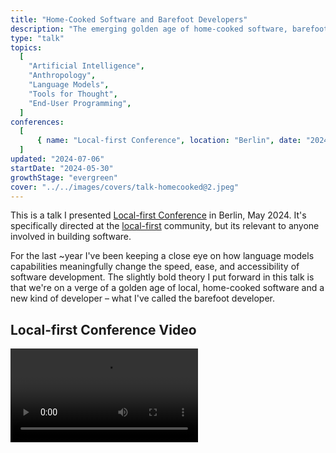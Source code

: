 ```yaml
---
title: "Home-Cooked Software and Barefoot Developers"
description: "The emerging golden age of home-cooked software, barefoot developers, and why the local-first community should help build it"
type: "talk"
topics:
  [
    "Artificial Intelligence",
    "Anthropology",
    "Language Models",
    "Tools for Thought",
    "End-User Programming",
  ]
conferences:
  [
	  { name: "Local-first Conference", location: "Berlin", date: "2024-05-30" },
  ]
updated: "2024-07-06"
startDate: "2024-05-30"
growthStage: "evergreen"
cover: "../../images/covers/talk-homecooked@2.jpeg"
---
```



<IntroParagraph>This is a talk I presented [Local-first Conference](https://www.localfirstconf.com/) in Berlin, May <YearsAgo>2024</YearsAgo>. It's specifically directed at the [local-first](https://www.inkandswitch.com/local-first/) community, but its relevant to anyone involved in building software.</IntroParagraph>

For the last ~year I've been keeping a close eye on how language models capabilities meaningfully change the speed, ease, and accessibility of software development. The slightly bold theory I put forward in this talk is that we're on a verge of a golden age of local, home-cooked software and a new kind of developer – what I've called the barefoot developer.

## Local-first Conference Video

<Video src="https://www.youtube.com/embed/qo5m92-9_QI" />

<Spacer size="small" />

## Slides and Transcript

<BasicImage
	width="1200px"
	src="/images/posts/home-cooked-software/hcs_1.webp"
/>

<TalkSlide imgSrc="/images/posts/home-cooked-software/hcs_2.webp">

First, a quick intro.
I’m Maggie.
I look like this on the internet.
I’m a product designer at a start-up called [Elicit](https://elicit.com).
We use machine learning and language models to make tools for scientific researchers.
I’m also a mediocre developer, meaning I try to build things but they sometimes don’t work.

I write about and research lots of things in public, online including tools for thought, language model interfaces, and end-user programming.

Some of which I want to talk to you about today.

</TalkSlide>

<TalkSlide imgSrc="/images/posts/home-cooked-software/hcs_3.webp">

I'm here to convince you of two things.

</TalkSlide>

<TalkSlide imgSrc="/images/posts/home-cooked-software/hcs_4.webp">

First, that language models will create a golden age of local, home-cooked software and barefoot developers.

I’ll explain these terms in a minute.

</TalkSlide>

<TalkSlide imgSrc="/images/posts/home-cooked-software/hcs_5.webp">

And the second thing I want to convince you of is that the [local-first](https://www.inkandswitch.com/local-first/) community has a significant role to play in building that future golden age.

</TalkSlide>

<TalkSlide imgSrc="/images/posts/home-cooked-software/hcs_6.webp">

And so here's what we're going to talk about:

- Local-first Beyond Local Data
- Home Cooked vs Industrial Software
- My Pitch for Barefoot Developers
- Why Language Model Legos Need Glue
- How We Can Bake Local-first Into Everything.

</TalkSlide>

<TalkSlide imgSrc="/images/posts/home-cooked-software/hcs_7.webp">

So let's talk about local-first, beyond local data.

</TalkSlide>

<TalkSlide imgSrc="/images/posts/home-cooked-software/hcs_8.webp">

I know everyone here knows what [local-first](https://www.inkandswitch.com/local-first/) is about, but here's a quick recap for people watching who might not.

When we talk about “local-first,” we’re primarily talking about where data lives and how it syncs to our devices.

So in the old school world, before the cloud, our data and our software lived on a single machine and we had no way to collaborate. Except by throwing LAN parties.

We then moved to the cloud era where all the programs and all the data live in the cloud and stream to our devices via the internet.

And now, everyone here is trying to make a new, beautiful local-first future happen,
where the software and the data all live on our local machines and just use the cloud to sync between them whenever we get internet access.

</TalkSlide>

<TalkSlide imgSrc="/images/posts/home-cooked-software/hcs_9.webp">

The existing philosophy of local-first is fantastic. I’m on board with it, I know you all are too.

But come expand your minds with me for a moment,
and imagine a more holistic vision for local software.

What if it was about more than just databases?

</TalkSlide>

<TalkSlide imgSrc="/images/posts/home-cooked-software/hcs_10.webp">

Local traditionally means something close to your home,
something familiar, intimate, and trusted by you,
something unique to its location, and something community-oriented, as in supporting local businesses.

</TalkSlide>

<TalkSlide imgSrc="/images/posts/home-cooked-software/hcs_11.webp">

So there's an interpretation of local software that means software that is built close to the home and serves the needs of the home.

It’s software someone might build
for themselves,
their family and friends,
their neighborhood and community.

It solves local problems for local people.

This idea has been floating around with various names attached to it for the last 20 years.

</TalkSlide>

<TalkSlide imgSrc="/images/posts/home-cooked-software/hcs_12.webp">

Clay Shirky first proposed the concept of ‘[situated software](https://gwern.net/doc/technology/2004-03-30-shirky-situatedsoftware.html)’ in <YearsAgo>2004</YearsAgo>.

</TalkSlide>

<TalkSlide imgSrc="/images/posts/home-cooked-software/hcs_13.webp">

He defined this as software “designed in and for a particular social situation or context.”

He painted a vision of applications that could be used by dozens of users rather than thousands or millions. This is an absurd target population both then and now.

The dream was that communities would get very form-fit tools for their particular needs, rather than trying to adapt generic software to solve them.

Unfortunately, Shirky was ahead of his time – it was practically impossible to build this small-scale software in <YearsAgo>2004</YearsAgo>.

</TalkSlide>

<TalkSlide imgSrc="/images/posts/home-cooked-software/hcs_14.webp">

Sixteen years later, in <YearsAgo>2020</YearsAgo>, Robin Sloan published a blog post called “[An App Can Be a Home-Cooked Meal](https://www.robinsloan.com/notes/home-cooked-app/)” which picked up on many of the same themes.

He talked about building a tiny app for his family to send short videos to one another.
Only his family have access.
He’s not going to turn it into a start-up. It doesn’t have any commercial or market value.

He made it out of care and love for the people around him to help them solve a small problem and have enjoyable experiences together.

Just like he would if he had made them a home-cooked meal.

</TalkSlide>

<TalkSlide imgSrc="/images/posts/home-cooked-software/hcs_15.webp">

Home-cooked apps, like meals, are apps you make for the people you know and love.

We’ve progressed enough since <YearsAgo>2004</YearsAgo> that someone can make one of these on their own.

They’re simple – they require some skills, but not tons.

They’re cheap or free to run – you’re not at the mercy of a corporate pricing strategy.

You control what happens to them – you control whether features are added or removed, and whether they’ll be shut down or sunset.

Private – won’t sell your data.

Serve your specific needs.

No financial pressure to monetize them or make a profit off them.

Safe – very little risk of nefarious actors or misaligned incentives.

Made with love and care.

</TalkSlide>

<TalkSlide imgSrc="/images/posts/home-cooked-software/hcs_16.webp">

I like collecting examples of these.

Here's an app to track newborn breastfeeding and diaper changes.

Why put your baby’s bodily functions on someone else's server?

</TalkSlide>

<TalkSlide imgSrc="/images/posts/home-cooked-software/hcs_17.webp">

Here’s one for reconciling personal finances that’s described as a mashup between Superhuman and Tinder, which sounds much more fun than standard financial software.

</TalkSlide>

<TalkSlide imgSrc="/images/posts/home-cooked-software/hcs_18.webp">

A live sales dashboard made with an old phone - a nice way to reuse hardware.

</TalkSlide>

<TalkSlide imgSrc="/images/posts/home-cooked-software/hcs_19.webp">

This is one someone made for their diabetic partner.
The default interface on their glucose monitor wasn't giving them the critical information they needed, so they took matters into their own hands and made one that did.

I think it's fitting that all of these examples of home-cooked apps deal with the kind of data you don't want leaving your personal home, like your children, bodily functions, health, and finances.

</TalkSlide>

<TalkSlide imgSrc="/images/posts/home-cooked-software/hcs_20.webp">

Robin Sloan’s post on home-cooked apps hit a nerve. It’s been a wildly popular piece endlessly passed around the programming community.

I think this is because it pointed to many tensions we have around the way software is currently built.

These small-scale, personal apps...

</TalkSlide>

<TalkSlide imgSrc="/images/posts/home-cooked-software/hcs_21.webp">

..are drastically different from the kind of software most of us use every day, which is professionally made software.

This is like a meal or cake made by a professional chef at a restaurant. Probably much more delicious than yours.

</TalkSlide>

<TalkSlide imgSrc="/images/posts/home-cooked-software/hcs_22.webp">

But it is likely more complex, more expensive to make,
and requires many people with expertise.

You can’t control how it’s built, how long it lives for, or how much butter they put in it.

Has commercial interests at heart, rather than familial love and care.

Less security and privacy – you don’t know where the data is going.

</TalkSlide>

<TalkSlide imgSrc="/images/posts/home-cooked-software/hcs_23.webp">

And professional software is the kind of software almost everyone in the world uses. It's made for masses of people, at a global scale, by huge corporations.

</TalkSlide>

<TalkSlide imgSrc="/images/posts/home-cooked-software/hcs_24.webp">

At the moment, we’re in the industrial, high-modernism age of software, where these standardized, one-size-fits-all apps are made for us by people who don’t know much about us.

</TalkSlide>

<TalkSlide imgSrc="/images/posts/home-cooked-software/hcs_25.webp">

Primarily people working for large Californian corporations and shipping their software overseas.

They’re sitting in San Fransisco trying to understand our pains and problems over Zoom calls and customer support tickets.

They have so little context on our lives, what problems we need solved, and what we value.

How could an American getting paid six figures in Mountain View understand how to identify problems and design solutions for a homemaker in Tokyo, a street seller in Turkey, or a doctor in Tunisia?

For the most part, they don’t. Or if they try, they do it badly.

</TalkSlide>

<TalkSlide imgSrc="/images/posts/home-cooked-software/hcs_26.webp">

My friend Kasey Klimes wrote a fantastic piece called “[When to Design for Emergence](https://newsletter.rhizomerd.com/p/when-to-design-for-emergence)” on the design dynamics of large-scale software after working on Google Maps.

He points out that our current approach is designed to only solve the most common needs of the most number of users.

Anything beyond that is what we call the long tail of user needs. These are things only a few people need, but there's a nearly infinite amount of them.

</TalkSlide>

<TalkSlide imgSrc="/images/posts/home-cooked-software/hcs_27.webp">

In the case of Google Maps, the long tail of user needs is anything beyond "how do I get from here to there?”

Google Maps is never going to support showing historical borders or tidal patterns, even if those things are essential to a few dozen, or even a few hundred people.

</TalkSlide>

<TalkSlide imgSrc="/images/posts/home-cooked-software/hcs_28.webp">

In the current system, this stuff is always considered out of scope.

Because it doesn't make any financial sense to support the long tail.

Industrial software can only target the biggest problems for the most people, ideally wealthy people with disposable income.

This is an economic limitation. Building features that solve every single long tail need requires a lot of engineering labor...

</TalkSlide>

<TalkSlide imgSrc="/images/posts/home-cooked-software/hcs_29.webp">

...and engineers are very expensive.

For industrial software, you need large teams of developers and designers and product people who demand high salaries in exchange for their valuable, hard-won expertise.

</TalkSlide>

<TalkSlide imgSrc="/images/posts/home-cooked-software/hcs_30.webp">

And the way we fund this is primarily through US-based venture capital funding, which demands hockey stick growth in return.

All the focus goes into making hundreds of millions or ideally billions of dollars in profit to pay back their investors.

As a member of a team that's in the middle of doing this, I can say it affects every single decision about how we build the software and what features are prioritized.

</TalkSlide>

<TalkSlide imgSrc="/images/posts/home-cooked-software/hcs_31.webp">

I've drawn a little map to help make these dynamics clear.

We have scale on the horizontal axis, going from small, special snowflake software up to global industrial software.

And profit on the vertical axis, so unicorn companies making billions of dollars versus financial sinkholes.

</TalkSlide>

<TalkSlide imgSrc="/images/posts/home-cooked-software/hcs_32.webp">

Most software today sits in this upper right quadrant of being large-scale and aiming to make as much money as possible.

</TalkSlide>

<TalkSlide imgSrc="/images/posts/home-cooked-software/hcs_33.webp">

Anything that falls below the profit line ends up being a short-lived failure—it's not allowed to survive long in the marketplace.

</TalkSlide>

<TalkSlide imgSrc="/images/posts/home-cooked-software/hcs_34.webp">

But over here on the left-hand side of small-scale, specific software, we have the land of opportunity.

This kind of software doesn't even need to make a profit; it just has to operate at a very low cost, although maybe it could make some small to medium amount of profit over the long term.

</TalkSlide>

<TalkSlide imgSrc="/images/posts/home-cooked-software/hcs_35.webp">

But this land of opportunity currently has a skill issue.

Because the Venn diagram of people with the skills to make home-cooked software and professional developers is essentially...

</TalkSlide>

<TalkSlide imgSrc="/images/posts/home-cooked-software/hcs_36.webp">

...a concentric circle.

All the examples of home-cooked software I showed were made by people who work as professional developers.

The vast majority of people who might want to make a piece of home-cooked software can't because software development is too complex. Even those of us who are professionals don't always have the right knowledge to make a full-stack app for ourselves.

This isn’t news to anyone. This has been the main complaint of end-user programming advocates for decades.

</TalkSlide>

<TalkSlide imgSrc="/images/posts/home-cooked-software/hcs_37.webp">

So widespread, local, home-cooked software is still just a pipe dream.

This is a shame because we know the world is full of problems to be solved. While not all of those problems have software-shaped solutions, a whole bunch of them do.

It's hard to argue it wouldn't be overwhelmingly net good for more people to be capable of designing and building their own software to solve problems for their local communities.

</TalkSlide>

<TalkSlide imgSrc="/images/posts/home-cooked-software/hcs_38.webp">

So what happens if some parts of software development get faster, easier, and cheaper?

</TalkSlide>

<TalkSlide imgSrc="/images/posts/home-cooked-software/hcs_39.webp">

Well, 4 years ago, OpenAI released GPT-3, the first meaningfully capable large language model. And since then, we've been on a bit of a ride.

Now, when I say large language model...

</TalkSlide>

<TalkSlide imgSrc="/images/posts/home-cooked-software/hcs_40.webp">

I'm talking about what everyone else calls AI. But I think that term is too general.

</TalkSlide>

<TalkSlide imgSrc="/images/posts/home-cooked-software/hcs_41.webp">

I'm specifically talking about models that are made using deep learning and neural networks.

These are primarily large language models, but this also includes vision and action models.

They are models that can understand words, code syntax, images, and interface actions based on human training data.

</TalkSlide>

<TalkSlide imgSrc="/images/posts/home-cooked-software/hcs_42.webp">

I'm also talking about what's come to be called agents.

This is when we get large language models to behave like an agent that can make plans and decisions to try and achieve goals we give them.

We give these agents access to external tools like web search, calculators, and the ability to write and run code.

As well as long-term memory stores in databases.

And we get them to mimic logical thought patterns like having them observe what they know, plan what they want to do next, critique their own work, and think step by step.

The agent gets to decide what tool it wants to use at any one point to solve the problem we've given it.

</TalkSlide>

<TalkSlide imgSrc="/images/posts/home-cooked-software/hcs_43.webp">

This architecture of chaining together tools and logic makes language models far more capable than they would be otherwise.

They end up being able to do quite sophisticated tasks within our existing programming environments.

</TalkSlide>

<TalkSlide imgSrc="/images/posts/home-cooked-software/hcs_44.webp">

Unless anyone here has been living under a rock, you know we've been deploying language models and agents into tools designed to help professional developers like GitHub Copilot, Cursor, and Replit.

</TalkSlide>

<TalkSlide imgSrc="/images/posts/home-cooked-software/hcs_45.webp">

They can read and write code, debug things, create documentation, and write tests.

One study showed that developers using Copilot were 55% faster at completing tasks, so we at least know this speeds people up.

I can say from personal experience I am a much better programmer with access to these tools, but I appreciate there's a lot of skepticism and controversy over them.

Perhaps they’re just creating more crap code and bugs for everyone to deal with down the line.

</TalkSlide>

<TalkSlide imgSrc="/images/posts/home-cooked-software/hcs_46.webp">

But I actually don't want to talk about how advances in AI will affect professional developers.
With all due respect, we have it pretty good. Our problems are boring.

I want to talk about a different kind of developer.

</TalkSlide>

<TalkSlide imgSrc="/images/posts/home-cooked-software/hcs_47.webp">

What I call barefoot developers.

This is a term I’ve made up, based on the idea of...

</TalkSlide>

<TalkSlide imgSrc="/images/posts/home-cooked-software/hcs_48.webp">

Barefoot doctors.

</TalkSlide>

<TalkSlide imgSrc="/images/posts/home-cooked-software/hcs_49.webp">

Initiative by Mao’s government in China in the 1960s.
I'm not saying _everything_ Mao did was great, but this was a pretty good program. I'm sure he had very little to do with it.

At the time, 80% of the population lived in rural areas but had no or poor access to healthcare.
Medical expertise was all concentrated in urban areas.

They selected people from rural villages and trained them up to become healthcare providers for their communities. These villagers were taught preventative care, curing simple ailments, diagnoses, and giving vaccines.

And then they would return to their home villages to serve the people they knew. They were still barefoot peasants like everyone else, but now with more skills.

The program was a wild success.
By the mid-1970s, there were over 1.5 million barefoot doctors serving in China's villages.

Life expectancy over that period rose dramatically from 35 years to 63 years.

</TalkSlide>

<TalkSlide imgSrc="/images/posts/home-cooked-software/hcs_50.webp">

The developer version isn’t going to be organized by a central government.

It only exists in very limited ways at the moment.

</TalkSlide>

<TalkSlide imgSrc="/images/posts/home-cooked-software/hcs_51.webp">

To explain this, we need to think about the scale of people interested in programming.

On one side, we have regular “end-users” of computers.

Now, in theory, I’m a big proponent of end-user programming, but I have to admit most of these people don’t give a shit about programming and don’t want to learn it. I think we need to stop harassing normal nurses, teachers, and therapists to code when they don't want to.

</TalkSlide>

<TalkSlide imgSrc="/images/posts/home-cooked-software/hcs_52.webp">

So anyway, this is not about end-users.

It is also not about professional developers on the other side of the scale.

We all love writing code for its own sake. We will invent excuses to program.

</TalkSlide>

<TalkSlide imgSrc="/images/posts/home-cooked-software/hcs_53.webp">

Barefoot developers are going to be people who live in this middle bit.

</TalkSlide>

<TalkSlide imgSrc="/images/posts/home-cooked-software/hcs_54.webp">

At the moment, these are people like the teachers who make elaborate Notion spreadsheets for managing classes.

</TalkSlide>

<TalkSlide imgSrc="/images/posts/home-cooked-software/hcs_55.webp">

Or students who make over-the-top personal dashboards.

</TalkSlide>

<TalkSlide imgSrc="/images/posts/home-cooked-software/hcs_56.webp">

Or financial planning wonks producing extensive spreadsheets.

</TalkSlide>

<TalkSlide imgSrc="/images/posts/home-cooked-software/hcs_57.webp">

They are people who are technically savvy and interested in solving problems for themselves and people around them, but don't want to become fully-fledged programmers.

</TalkSlide>

<TalkSlide imgSrc="/images/posts/home-cooked-software/hcs_58.webp">

They still live within the world of end-user-facing applications.

At the moment, they rely on low and no-code tools. And they do wildly complex things within them, pushing these apps to their limits.

They are the kinds of people who would be thrilled to have more agency and power over computers.

</TalkSlide>

<TalkSlide imgSrc="/images/posts/home-cooked-software/hcs_59.webp">

But they never make it over what I call the command line wall.

They never end up in the terminal, because that is a huge jump in complexity, usability, and frustration from using something like Airtable or Notion.

This means most of their work is held hostage in the cloud and requires them to pay monthly subscription fees to access it.

They have far less agency and power over their creations than full-blown developers.

</TalkSlide>

<TalkSlide imgSrc="/images/posts/home-cooked-software/hcs_60.webp">

But I have this dream for barefoot developers that is like the barefoot doctor.

These people are deeply embedded in their communities, so they understand the needs and problems of the people around them.

So they are perfectly placed to solve local problems.

If given access to the right training and tools, they could provide the equivalent of basic healthcare, but instead, it’s basic software care.

</TalkSlide>

<TalkSlide imgSrc="/images/posts/home-cooked-software/hcs_61.webp">

And they could become an unofficial, distributed, emergent public service.

They could build software solutions that no industrial software company would build—because there’s not enough market value in doing it, and they don’t understand the problem space well enough. This is the long tail of user needs.

And these people are the ones for whom our new language model capabilities get very interesting.

</TalkSlide>

<TalkSlide imgSrc="/images/posts/home-cooked-software/hcs_62.webp">

I’m interested in the question of what language models can do for barefoot developers.

</TalkSlide>

<TalkSlide imgSrc="/images/posts/home-cooked-software/hcs_63.webp">

This is a now infamous tweet by one of OpenAI's co-founders, Andrej Karpathy, claiming "The hottest new programming language is English.”

</TalkSlide>

<TalkSlide imgSrc="/images/posts/home-cooked-software/hcs_64.webp">

What he meant by this is that these models can accept natural language input in the form of descriptions of interfaces or software functionality and output working code.

</TalkSlide>

<TalkSlide imgSrc="/images/posts/home-cooked-software/hcs_65.webp">

We are still in the very early days of this, but there are already a few prototypes out in the wild that show what's becoming possible.

This is [Vercel’s V0](https://v0.dev/). It generates working interfaces based on text descriptions of what you want.

I've told it to make me a personal finance dashboard with feature cards showing me my daily purchases, my recent transactions, and my income over the last couple of months.

It’s given me three versions to pick from.

I can add follow-up instructions for how I want it to iterate on this interface. This gives me a good feedback loop.

I asked to add accounts and bills pages to the sidebar.
It produced working code I can view and edit.

I can also directly select elements and ask it to edit them.

</TalkSlide>

<TalkSlide imgSrc="/images/posts/home-cooked-software/hcs_66.webp">

Another good example of this is [TLDraw](https://tldraw.com/)'s [Make Real](https://makereal.tldraw.com/) prototype.

I'm lucky enough to hang out with them sometimes and – unbiasedly – I think they're doing some of the most interesting work in generative interfaces.

The odd thing is they're nominally just building whiteboarding software.

But they hooked up a multi-modal language model (GPT-4 Omni) to their canvas so that you can draw any kind of interface you like and annotate it with red drawings and text to tell the system how you want it to work

And then click this “make real” button and it will make your selection into a real working piece of software.

</TalkSlide>

<TalkSlide imgSrc="/images/posts/home-cooked-software/hcs_67.webp">

Here's another one that instantly makes a photo booth app with a live camera feed from your device.

This required no custom code to make work. GPT-4 Omni just made it work.

Because this environment is an infinite whiteboard, you can select your current prototype, add annotations to it, and generate new versions.

</TalkSlide>

<TalkSlide imgSrc="/images/posts/home-cooked-software/hcs_68.webp">

This [Make Real](https://makereal.tldraw.com/) tool is online – you can go use it now.

If you're someone who's skeptical about the capabilities of language models, I suggest you spend some time playing with this.

This all feels exceptionally promising for the future of local, home-cooked software.

</TalkSlide>

<TalkSlide imgSrc="/images/posts/home-cooked-software/hcs_69.webp">

Remember that the stuff barefoot developers need to build is not as complex as professional industrial software we’re all used to working on.

They don't need to scale up to millions of people,
juggle conflicting user needs, or pivot their business plans, or ship lots of features very fast to make a high return for venture capitalists.

Most of the software needs of local communities could be solved with simple CRUD apps persisting data over time, with some basic user authentication, and a few API calls.

</TalkSlide>

<TalkSlide imgSrc="/images/posts/home-cooked-software/hcs_70.webp">

So as much as I expect the number of professional developers to grow in the coming years.

</TalkSlide>

<TalkSlide imgSrc="/images/posts/home-cooked-software/hcs_71.webp">

I expect the number of barefoot developers to grow exponentially more.

</TalkSlide>

<TalkSlide imgSrc="/images/posts/home-cooked-software/hcs_72.webp">

But to get to that world of millions of barefoot developers, we have some problems to work through in the current moment.

And the way I'm going to put this is that language model legos need glue.

</TalkSlide>

<TalkSlide imgSrc="/images/posts/home-cooked-software/hcs_73.webp">

Language models give you a bunch of disconnected lego pieces.

</TalkSlide>

<TalkSlide imgSrc="/images/posts/home-cooked-software/hcs_74.webp">

It can make pretty interface elements for you,
it can manage state for you,
make API calls, and
write basic logic. But it doesn't tell you how to stick all these things together into a working application.

</TalkSlide>

<TalkSlide imgSrc="/images/posts/home-cooked-software/hcs_75.webp">

Meanwhile, you want a cool castle, and it's very unclear how you are supposed to make a castle from these disconnected lego pieces.

At the moment, you still need the knowledge of professional developers to glue them together.

</TalkSlide>

<TalkSlide imgSrc="/images/posts/home-cooked-software/hcs_76.webp">

If you generate something in [Vercel’s V0](https://v0.dev/) or [TLDraw](https://tldraw.com/) you still have no idea how you might deploy that to a particular web domain or to your iPhone.

Or persist data by setting up a database. You probably don't know what a database is.

Add multiplayer collaboration

Have multiple users log in with different view and editing permissions

And 99 others I haven’t thought of that Hacker News will tell me about later.

</TalkSlide>

<TalkSlide imgSrc="/images/posts/home-cooked-software/hcs_77.webp">

We're missing the glue that brings all these pieces together into working software. And the glue comes in two forms.

We first need language model agents that are designed to act as central orchestrators for home-cooked software projects.

These agents can guide barefoot developers through the process of writing technical specifications and help them work out what kinds of tools they might need for a piece of software.

</TalkSlide>

<TalkSlide imgSrc="/images/posts/home-cooked-software/hcs_78.webp">

And then we also need tools that are designed to talk to and work with these orchestration agents.

I expect these agents will have a set of default tools they’ve been taught how to use and call on whenever their human needs to build some new software.

These might be APIs to multiplayer collaboration infrastructure, database managers, and deployment pipelines.

</TalkSlide>

<TalkSlide imgSrc="/images/posts/home-cooked-software/hcs_79.webp">

Which brings me back to the topic near and dear to all of your hearts. Local-first.

If I'm at all right about there being a sudden explosion of local, home-cooked software, how does this affect the strategy of the local-first movement?

How would you try and make sure local-first is baked into this future by default?

</TalkSlide>

<TalkSlide imgSrc="/images/posts/home-cooked-software/hcs_80.webp">

Because this default tool set for barefoot developers should really have a database that’s a local-first database, right?

And once their apps are deployed, it would be nice if they worked offline, right?

Barefoot developers might not know to ask for these things in their technical specs or prompts. Whatever defaults are baked into these agents and their available tools are going to make a lot of decisions for them.

</TalkSlide>

<TalkSlide imgSrc="/images/posts/home-cooked-software/hcs_81.webp">

If you're currently building local-first tools, you should consider what kinds of interfaces would make them accessible to barefoot developers and their future agents.

Can someone prompt their way into a local-first setup in plain English? Could they write a technical spec in markdown and end up with a working database?

</TalkSlide>

<TalkSlide imgSrc="/images/posts/home-cooked-software/hcs_82.webp">

Could you develop your own small language model that guides someone through setting up your tool?

</TalkSlide>

<TalkSlide imgSrc="/images/posts/home-cooked-software/hcs_83.webp">

Frankly, can you stick [TLDraw](https://tldraw.com/) onto the front of your system and start letting people build full-stack apps with it?

</TalkSlide>

<TalkSlide imgSrc="/images/posts/home-cooked-software/hcs_84.webp">

To give you some motivation, I want you to imagine a future where we do get the explosion of local, home-cooked software, but it's not local-first.

</TalkSlide>

<TalkSlide imgSrc="/images/posts/home-cooked-software/hcs_85.webp">

We get powerful, flexible tools that let barefoot developers make lots and lots of local, home-cooked software. They solve all kinds of specific, local problems for the people around them. Their communities love it. They become dependent on what they’ve built.

</TalkSlide>

<TalkSlide imgSrc="/images/posts/home-cooked-software/hcs_86.webp">

But the software and the data behind it are all held in the cloud. And you have to keep paying a monthly subscription fee to access it. And then suddenly the terms of service change. And there's a giant advertisement in the middle of every homepage. And the subscription fee doubles.

And it turns out what they’ve built was never actually theirs all along.

I expect that would be a super lucrative business model.

</TalkSlide>

<TalkSlide imgSrc="/images/posts/home-cooked-software/hcs_87.webp">

So I think you should care about this because the local-first movement and the local, home-cooked software vision are distinct but philosophically aligned.

</TalkSlide>

<TalkSlide imgSrc="/images/posts/home-cooked-software/hcs_88.webp">

They’re built on the same foundational values: that users should have agency and ownership over their data and software.

At the moment this community is focused on solving hard technical problems, but you should keep an eye on what’s developing around you as parts of the software-making process rapidly become more accessible and democratized.

We can weave the local and local-first philosophies together and build tools that serve both of them. I really want local-first to be the default choice for local software. The alternative feels unquestionably worse.

The extent to which these two visions overlap and complement each other is up to everyone in this community to decide.

</TalkSlide>

<TalkSlide imgSrc="/images/posts/home-cooked-software/hcs_89.webp">

I want to end this with a quote by Ivan Illich, who I'm sure many of you have heard of.

He wrote a wonderful book called "[Tools for Conviviality](https://en.wikipedia.org/wiki/Tools_for_Conviviality)" where he talked about the importance of people being able to make tools for themselves.

He says, "People need not only to obtain things; they need above all the freedom to make things among which they can live, to give shape to them according to their own tastes, and to put them to use in caring for and about others."

Software is no exception to this.

</TalkSlide>

<TalkSlide imgSrc="/images/posts/home-cooked-software/hcs_90.webp">

That is the end of my talk. Thank you very much for listening.

I want to say this was a very challenging talk to write and it's the first time I've done it. I had to try to make some very big claims and back them up.

I would really love constructive criticism about places you think I'm wrong or I've overlooked important details. Just please be kind about it.

</TalkSlide>
